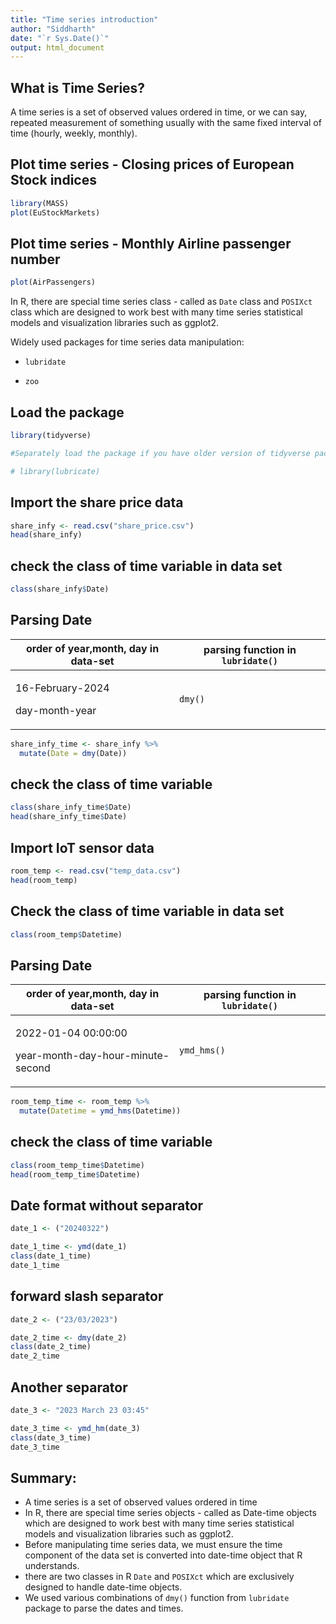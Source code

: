 ---
title: "Time series introduction"
author: "Siddharth"
date: "`r Sys.Date()`"
output: html_document
---

## What is Time Series?

A time series is a set of observed values ordered in time, or we can say, repeated measurement of something usually with the same fixed interval of time (hourly, weekly, monthly).

## Plot time series - Closing prices of European Stock indices

```{r}

library(MASS)
plot(EuStockMarkets)

```

## Plot time series - Monthly Airline passenger number

```{r}

plot(AirPassengers)

```

In R, there are special time series class - called as `Date` class and `POSIXct` class which are designed to work best with many time series statistical models and visualization libraries such as ggplot2.

Widely used packages for time series data manipulation:

-   `lubridate`

-   `zoo`

## Load the package

```{r}

library(tidyverse)

#Separately load the package if you have older version of tidyverse package.  

# library(lubricate) 

```

## Import the share price data

```{r}
share_infy <- read.csv("share_price.csv")
head(share_infy)
```

## check the class of time variable in data set

```{r}
class(share_infy$Date)
```

## Parsing Date

+--------------------------------------+-----------------------------------+
| order of year,month, day in data-set | parsing function in `lubridate()` |
+======================================+===================================+
| 16-February-2024                     | `dmy()`                           |
|                                      |                                   |
| day-month-year                       |                                   |
+--------------------------------------+-----------------------------------+

```{r}
share_infy_time <- share_infy %>%
  mutate(Date = dmy(Date))
```

## check the class of time variable

```{r}
class(share_infy_time$Date)
head(share_infy_time$Date)
```

## Import IoT sensor data

```{r}
room_temp <- read.csv("temp_data.csv")
head(room_temp)
```

## Check the class of time variable in data set

```{r}

class(room_temp$Datetime)

```

## Parsing Date

+--------------------------------------+-----------------------------------+
| order of year,month, day in data-set | parsing function in `lubridate()` |
+======================================+===================================+
| 2022-01-04 00:00:00                  | `ymd_hms()`                       |
|                                      |                                   |
| year-month-day-hour-minute-second    |                                   |
+--------------------------------------+-----------------------------------+

```{r}
room_temp_time <- room_temp %>%
  mutate(Datetime = ymd_hms(Datetime))
```

## check the class of time variable

```{r}
class(room_temp_time$Datetime)
head(room_temp_time$Datetime)
```

## Date format without separator

```{r}
date_1 <- ("20240322")

date_1_time <- ymd(date_1)
class(date_1_time)
date_1_time
```

## forward slash separator

```{r}
date_2 <- ("23/03/2023")

date_2_time <- dmy(date_2)
class(date_2_time)
date_2_time
```

## Another separator

```{r}
date_3 <- "2023 March 23 03:45"

date_3_time <- ymd_hm(date_3)
class(date_3_time)
date_3_time
```

## Summary:

-   A time series is a set of observed values ordered in time
-   In R, there are special time series objects - called as Date-time objects which are designed to work best with many time series statistical models and visualization libraries such as ggplot2.
-   Before manipulating time series data, we must ensure the time component of the data set is converted into date-time object that R understands.
-   there are two classes in R `Date` and `POSIXct` which are exclusively designed to handle date-time objects.
-   We used various combinations of `dmy()` function from `lubridate` package to parse the dates and times.
